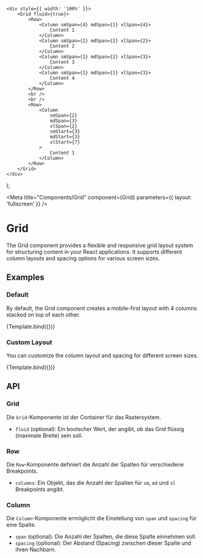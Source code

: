 
    <div style={{ width: '100%' }}>
        <Grid fluid={true}>
            <Row>
                <Column smSpan={4} mdSpan={1} xlSpan={4}>
                    Content 1
                </Column>
                <Column smSpan={2} mdSpan={2} xlSpan={2}>
                    Content 2
                </Column>
                <Column smSpan={1} mdSpan={2} xlSpan={3}>
                    Content 3
                </Column>
                <Column smSpan={1} mdSpan={1} xlSpan={3}>
                    Content 4
                </Column>
            </Row>
            <br />
            <br />
            <Row>
                <Column
                    smSpan={2}
                    mdSpan={3}
                    xlSpan={2}
                    smStart={3}
                    mdStart={3}
                    xlStart={7}
                >
                    Content 1
                </Column>
            </Row>
        </Grid>
    </div>
);

<Meta
    title="Components/Grid"
    component={Grid}
    parameters={{ layout: 'fullscreen' }}
/>

# Grid

The Grid component provides a flexible and responsive grid layout system for structuring content in your React applications. It supports different column layouts and spacing options for various screen sizes.

## Examples

### Default

By default, the Grid component creates a mobile-first layout with 4 columns stacked on top of each other.

<Canvas>
    <Story name="Default" args={{}}>
        {Template.bind({})}
    </Story>
</Canvas>

### Custom Layout

You can customize the column layout and spacing for different screen sizes.

<Canvas>
    <Story name="Custom Layout" args={{}}>
        {Template.bind({})}
    </Story>
</Canvas>

## API

### Grid

Die `Grid`-Komponente ist der Container für das Rastersystem.

-   `fluid` (optional): Ein boolscher Wert, der angibt, ob das Grid flüssig (maximale Breite) sein soll.

### Row

Die `Row`-Komponente definiert die Anzahl der Spalten für verschiedene Breakpoints.

-   `columns`: Ein Objekt, das die Anzahl der Spalten für `sm`, `md` und `xl` Breakpoints angibt.

### Column

Die `Column`-Komponente ermöglicht die Einstellung von `span` und `spacing` für eine Spalte.

-   `span` (optional): Die Anzahl der Spalten, die diese Spalte einnehmen soll.
-   `spacing` (optional): Der Abstand (Spacing) zwischen dieser Spalte und ihren Nachbarn.

<ArgsTable of={Column} />
